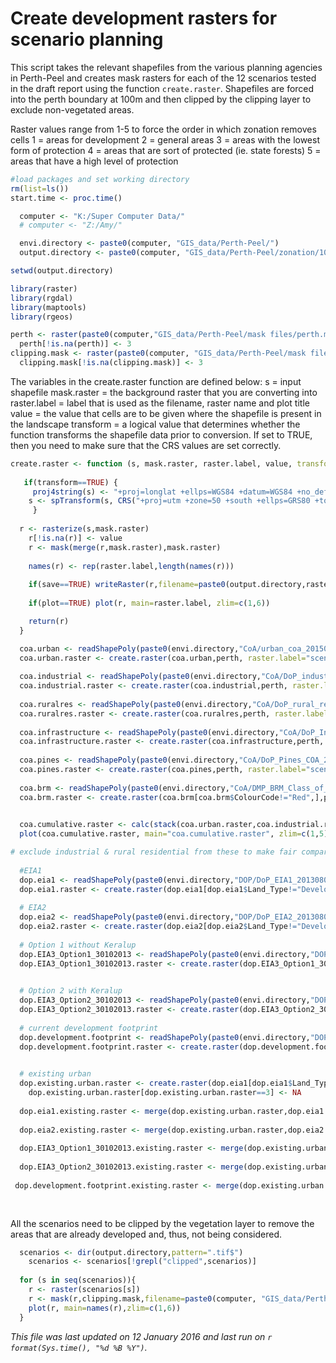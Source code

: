 Create development rasters for scenario planning
========================================================

This script takes the relevant shapefiles from the various planning agencies in Perth-Peel and creates mask rasters for each of the 12 scenarios tested in the draft report using the function `create.raster`.  Shapefiles are forced into the perth boundary at 100m and then clipped by the clipping layer to exclude non-vegetated areas.

Raster values range from 1-5 to force the order in which zonation removes cells
1 = areas for development
2 = general areas
3 = areas with the lowest form of protection
4 = areas that are sort of protected (ie. state forests)
5 = areas that have a high level of protection


```r
#load packages and set working directory
rm(list=ls())
start.time <- proc.time()

  computer <- "K:/Super Computer Data/"
  # computer <- "Z:/Amy/"

  envi.directory <- paste0(computer, "GIS_data/Perth-Peel/")
  output.directory <- paste0(computer, "GIS_data/Perth-Peel/zonation/100m/Conservation_Letters/final/scenarios/")

setwd(output.directory)

library(raster)
library(rgdal)
library(maptools)
library(rgeos)

perth <- raster(paste0(computer,"GIS_data/Perth-Peel/mask files/perth.mask.tif"))
  perth[!is.na(perth)] <- 3
clipping.mask <- raster(paste0(computer, "GIS_data/Perth-Peel/mask files/perth.clipping.mask.tif"))
  clipping.mask[!is.na(clipping.mask)] <- 3

```

The variables in the create.raster function are defined below:
s = input shapefile
mask.raster = the background raster that you are converting into
raster.label = label that is used as the filename, raster name and plot title
value = the value that cells are to be given where the shapefile is present in the landscape
transform = a logical value that determines whether the function transforms the shapefile data prior to conversion.  If set to TRUE, then you need to make sure that the CRS values are set correctly.

```r
create.raster <- function (s, mask.raster, raster.label, value, transform=TRUE, save=TRUE, plot=TRUE) {
    
   if(transform==TRUE) {
     proj4string(s) <- "+proj=longlat +ellps=WGS84 +datum=WGS84 +no_defs"
    s <- spTransform(s, CRS("+proj=utm +zone=50 +south +ellps=GRS80 +towgs84=0,0,0,0,0,0,0 +units=m +no_defs"))
     }
    
  r <- rasterize(s,mask.raster)
    r[!is.na(r)] <- value
    r <- mask(merge(r,mask.raster),mask.raster)
    
    names(r) <- rep(raster.label,length(names(r)))
    
    if(save==TRUE) writeRaster(r,filename=paste0(output.directory,raster.label), format="GTiff", overwrite=T)
    
    if(plot==TRUE) plot(r, main=raster.label, zlim=c(1,6))

    return(r)
  }

```

```r
  coa.urban <- readShapePoly(paste0(envi.directory,"CoA/urban_coa_20150204/urban_coa_20150204.shp"))
  coa.urban.raster <- create.raster(coa.urban,perth, raster.label="scenario1_urban", value=1, transform=FALSE)
  
  coa.industrial <- readShapePoly(paste0(envi.directory,"CoA/DoP_industrial_coa_20150204/DoP_industrial_coa_20150204.shp"))
  coa.industrial.raster <- create.raster(coa.industrial,perth, raster.label="scenario2_industrial", value=1, transform=FALSE)
  
  coa.ruralres <- readShapePoly(paste0(envi.directory,"CoA/DoP_rural_res_coa_20150130/DoP_rural_res_coa_20150130.shp"))
  coa.ruralres.raster <- create.raster(coa.ruralres,perth, raster.label="scenario3_ruralres", value=1, transform=FALSE)
  
  coa.infrastructure <- readShapePoly(paste0(envi.directory,"CoA/DoP_Infrastructure_Footprint_20151019/DoP_Infrastructure_Footprint_20151019.shp"))
  coa.infrastructure.raster <- create.raster(coa.infrastructure,perth, raster.label="scenario4_infrastructure", value=1, transform=FALSE)
  
  coa.pines <- readShapePoly(paste0(envi.directory,"CoA/DoP_Pines_COA_20151224/DoP_Pines_COA_20151224.shp"))
  coa.pines.raster <- create.raster(coa.pines,perth, raster.label="scenario5_pines", value=1, transform=TRUE)
  
  coa.brm <- readShapePoly(paste0(envi.directory,"CoA/DMP_BRM_Class_of_Action_SA_Public_20151209/DMP_BRM_Class_of_Action_SA_Public_20151209.shp"))
  coa.brm.raster <- create.raster(coa.brm[coa.brm$ColourCode!="Red",],perth, raster.label="scenario6_brm", value=1, transform=TRUE)
  
```

```r
  
  coa.cumulative.raster <- calc(stack(coa.urban.raster,coa.industrial.raster,coa.ruralres.raster,coa.infrastructure.raster,coa.pines.raster,coa.brm.raster),min,filename=paste0(output.directory,"scenario7_cumulative"),format="GTiff",overwrite=T)
  plot(coa.cumulative.raster, main="coa.cumulative.raster", zlim=c(1,5))

```

```r
# exclude industrial & rural residential from these to make fair comparison with coa_urban
  
  #EIA1
  dop.eia1 <- readShapePoly(paste0(envi.directory,"DOP/DoP_EIA1_20130809.shp"))
  dop.eia1.raster <- create.raster(dop.eia1[dop.eia1$Land_Type!="Developed Urban" & dop.eia1$Land_Type!="Existing Industrial" & dop.eia1$Land_Type!="Existing Industrial" & dop.eia1$Land_Type!="Potential Industrial",],perth, raster.label="scenario1_1_eia1", value=1, transform=FALSE)
 
  # EIA2 
  dop.eia2 <- readShapePoly(paste0(envi.directory,"DOP/DoP_EIA2_20130809.shp"))
  dop.eia2.raster <- create.raster(dop.eia2[dop.eia2$Land_Type!="Developed Urban" & dop.eia2$Land_Type!="Existing Industrial" & dop.eia2$Land_Type!="Potential Industrial",], perth, raster.label="scenario1_2_eia2", value=1, transform=FALSE)
  
  # Option 1 without Keralup
  dop.EIA3_Option1_30102013 <- readShapePoly(paste0(envi.directory,"DOP/DOP_EIA3_Option1_30102013.shp"))
  dop.EIA3_Option1_30102013.raster <- create.raster(dop.EIA3_Option1_30102013, perth, raster.label="scenario1_3a_eia3_option1",value=1,transform=FALSE)
  

  # Option 2 with Keralup
  dop.EIA3_Option2_30102013 <- readShapePoly(paste0(envi.directory,"DOP/DOP_EIA3_Option2_30102013.shp"))
  dop.EIA3_Option2_30102013.raster <- create.raster(dop.EIA3_Option2_30102013, perth, raster.label="scenario1_3b_eia3_option2",value=1,transform=FALSE)
  
  # current development footprint
  dop.development.footprint <- readShapePoly(paste0(envi.directory,"DOP/DoP_Development_Footprint_20140310.shp"))
  dop.development.footprint.raster <- create.raster(dop.development.footprint[dop.development.footprint$DEVELOPED=="Urban Undeveloped",], perth, raster.label="scenario1_4_development_footprint",value=1,transform=FALSE)
  
```

```r
  # existing urban
  dop.existing.urban.raster <- create.raster(dop.eia1[dop.eia1$Land_Type=="Developed Urban",],perth, raster.label="existing.urban", value=1, transform=FALSE, save=FALSE)
    dop.existing.urban.raster[dop.existing.urban.raster==3] <- NA
  
  dop.eia1.existing.raster <- merge(dop.existing.urban.raster,dop.eia1.raster,filename="scenario1_1_eia1_existing", format="GTiff", overwrite=T)
  
  dop.eia2.existing.raster <- merge(dop.existing.urban.raster,dop.eia2.raster,filename="scenario1_2_eia2_existing", format="GTiff", overwrite=T)
  
  dop.EIA3_Option1_30102013.existing.raster <- merge(dop.existing.urban.raster,dop.EIA3_Option1_30102013.raster,filename="scenario1_3a_eia3_option1_existing", format="GTiff", overwrite=T)
  
  dop.EIA3_Option2_30102013.existing.raster <- merge(dop.existing.urban.raster,dop.eia1.raster,filename="scenario1_3b_eia3_option2_existing", format="GTiff", overwrite=T)
  
 dop.development.footprint.existing.raster <- merge(dop.existing.urban.raster,dop.development.footprint.raster,filename="scenario1_4_development_footprint_existing", format="GTiff", overwrite=T) 
  
  
```


All the scenarios need to be clipped by the vegetation layer to remove the areas that are already developed and, thus, not being considered.


```r
  scenarios <- dir(output.directory,pattern=".tif$")
    scenarios <- scenarios[!grepl("clipped",scenarios)]
  
  for (s in seq(scenarios)){
    r <- raster(scenarios[s])
    r <- mask(r,clipping.mask,filename=paste0(computer, "GIS_data/Perth-Peel/zonation/100m/Conservation_Letters/final/scenarios/", names(r),"_clipped"), format="GTiff", overwrite=T)
    plot(r, main=names(r),zlim=c(1,6))
  }

```



*This file was last updated on 12 January 2016 and last run on `r format(Sys.time(), "%d %B %Y")`.*